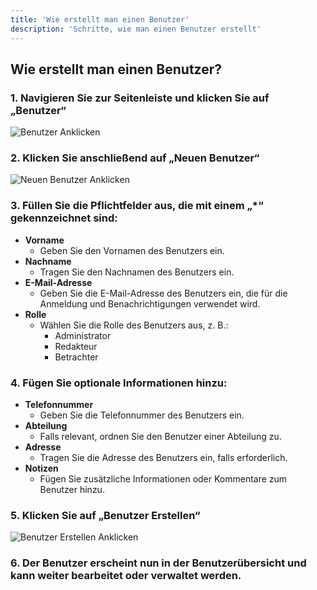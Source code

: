 ```yaml
---
title: 'Wie erstellt man einen Benutzer'
description: 'Schritte, wie man einen Benutzer erstellt'
---
```


## Wie erstellt man einen Benutzer?  

### 1. **Navigieren Sie zur Seitenleiste und klicken Sie auf „Benutzer“**  

![Benutzer Anklicken](/images/sidebar_benutzer_anklicken.png)  

### 2. **Klicken Sie anschließend auf „Neuen Benutzer“**  

![Neuen Benutzer Anklicken](/images/neuen_benutzer_klicken.png)  

### 3. **Füllen Sie die Pflichtfelder aus, die mit einem „*“ gekennzeichnet sind:**  
- **Vorname**  
  - Geben Sie den Vornamen des Benutzers ein.  
- **Nachname**  
  - Tragen Sie den Nachnamen des Benutzers ein.  
- **E-Mail-Adresse**  
  - Geben Sie die E-Mail-Adresse des Benutzers ein, die für die Anmeldung und Benachrichtigungen verwendet wird.  
- **Rolle**  
  - Wählen Sie die Rolle des Benutzers aus, z. B.:  
    - Administrator  
    - Redakteur  
    - Betrachter  

### 4. **Fügen Sie optionale Informationen hinzu:**  
- **Telefonnummer**  
  - Geben Sie die Telefonnummer des Benutzers ein.  
- **Abteilung**  
  - Falls relevant, ordnen Sie den Benutzer einer Abteilung zu.  
- **Adresse**  
  - Tragen Sie die Adresse des Benutzers ein, falls erforderlich.  
- **Notizen**  
  - Fügen Sie zusätzliche Informationen oder Kommentare zum Benutzer hinzu.  

### 5. **Klicken Sie auf „Benutzer Erstellen“**  

![Benutzer Erstellen Anklicken](/images/benutzer_erstellen_anklicken.png)  

### 6. **Der Benutzer erscheint nun in der Benutzerübersicht und kann weiter bearbeitet oder verwaltet werden.** 